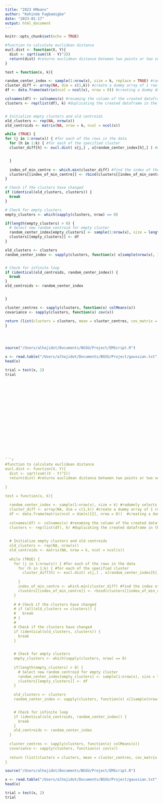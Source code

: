 ```yaml
---
title: "2023 KMeans"
author: "Kehinde Fagbamigbe"
date: "2023-01-17"
output: html_document
---
```


```r
knitr::opts_chunk$set(echo = TRUE)
```



```r
#function to calculate euclidean distance
eucl.dist <- function(X, Y){
  dist <- sqrt(sum((X - Y)^2))
  return(dist) #returns euclidean distance between two points or two vectors
}

test = function(x, k){

random_center_index <- sample(1:nrow(x), size = k, replace = TRUE) #radomnly selects a row of a specified size as intial center
cluster_diff <- array(NA, dim = c(1,k)) #create a dummy array of 1 row and specified k column. This will hold the distances calculated amongst all the clusters
df <- data.frame(matrix(ncol = ncol(x), nrow = 0)) #creating a dummy dataframe of no row and same no of column as the original data

colnames(df) <- colnames(x) #renaming the column of the created dataframe with data's column name
clusters <- rep(list(df), k) #duplicating the created dataframe in the specified cluster amount


# Initialize empty clusters and old centroids
old_clusters <- rep(NA, nrow(x))
old_centroids <- matrix(NA, nrow = k, ncol = ncol(x))

while (TRUE) {
for (j in 1:nrow(x)) { #for each of the rows in the data
  for (h in 1:k) { #for each of the specified cluster
  cluster_diff[h] <- eucl.dist( x[j,] , x[random_center_index[h],] ) #calculate the euclidean distance between each observation and the randomly selected centres


  }
  
  index_of_min_centre <- which.min(cluster_diff) #find the index of the smallest euclidean distance across all the clusters
  clusters[[index_of_min_centre]] <- rbind(clusters[[index_of_min_centre]], x[j,] ) #adding to the row where the cluster belongs based on euclidean distance
}

# Check if the clusters have changed
if (identical(old_clusters, clusters)) {
  break
}

# Check for empty clusters
empty_clusters <- which(sapply(clusters, nrow) == 0)

if(length(empty_clusters) > 0) {
  # Select new random centroid for empty cluster
  random_center_index[empty_clusters] <- sample(1:nrow(x), size = length(empty_clusters), replace = TRUE)
  clusters[[empty_clusters]] <- df
}

old_clusters <- clusters
random_center_index <- sapply(clusters, function(x) x[sample(nrow(x), 1), ])


# Check for infinite loop
if (identical(old_centroids, random_center_index)) {
  break
}
old_centroids <- random_center_index


}

cluster_centres <- sapply(clusters, function(x) colMeans(x))
covariance <- sapply(clusters, function(x) cov(x))

return (list(clusters = clusters, mean = cluster_centres, cov_matrix = covariance ))
}
  
  
  

```




```r
source("/Users/alhajidot/Documents/BGSU/Project/EMScript.R")
```


```r
x <- read.table("/Users/alhajidot/Documents/BGSU/Project/gaussian.txt", quote="\"", comment.char="")
head(x)
```

```r
trial = test(x, 2)
trial



















```r
#function to calculate euclidean distance
eucl.dist <- function(X, Y){
  dist <- sqrt(sum((X - Y)^2))
  return(dist) #returns euclidean distance between two points or two vectors
  
}

test = function(x, k){
  
  random_center_index <- sample(1:nrow(x), size = k) #radomnly selects a row of a specified size as intial center
  cluster_diff <- array(NA, dim = c(1,k)) #create a dummy array of 1 row and specified k column. This will hold the distances calculated amongst all the clusters
  df <- data.frame(matrix(ncol = dim(x)[2], nrow = 0))  #creating a dummy dataframe of no row and same no of column as the original data
  
  colnames(df) <- colnames(x) #renaming the column of the created dataframe with data's column name
  clusters <- rep(list(df), k) #duplicating the created dataframe in the specified cluster amount
  
  
  # Initialize empty clusters and old centroids
  old_clusters <- rep(NA, nrow(x))
  old_centroids <- matrix(NA, nrow = k, ncol = ncol(x))
  
  while (TRUE) {
    for (j in 1:nrow(x)) { #for each of the rows in the data
      for (h in 1:k) { #for each of the specified cluster
        cluster_diff[h] <- eucl.dist( x[j,] , x[random_center_index[h],] ) #calculate the euclidean distance between each observation and  the randonly selected centres
      
      }
      index_of_min_centre <- which.min(cluster_diff) #find the index of the smallest euclidean distance across all the clusters
      clusters[[index_of_min_centre]] <- rbind(clusters[[index_of_min_centre]], x[j,] ) #adding to the row where the cluster belongs based on euclidean distance
    }
    
    # # Check if the clusters have changed
    # if (all(old_clusters == clusters)) {
    #   break
    # }
    # 
    # Check if the clusters have changed
    if (identical(old_clusters, clusters)) {
      break
    }

    
    # Check for empty clusters
    empty_clusters <- which(sapply(clusters, nrow) == 0)
    
    if(length(empty_clusters) > 0) {
      # Select new random centroid for empty cluster
      random_center_index[empty_clusters] <- sample(1:nrow(x), size = length(empty_clusters))
      clusters[[empty_clusters]] <- df
    }
    
    old_clusters <- clusters
    random_center_index <- sapply(clusters, function(x) x[[sample(nrow(x), 1)], ])


    # Check for infinite loop
    if (identical(old_centroids, random_center_index)) {
      break
    }
    old_centroids <- random_center_index
  }
  
  cluster_centres <- sapply(clusters, function(x) colMeans(x))
  covariance <- sapply(clusters, function(x) cov(x))
  
  return (list(clusters = clusters, mean = cluster_centres, cov_matrix = covariance ))
}

```



```r
source("/Users/alhajidot/Documents/BGSU/Project/EMScript.R")
```


```r
x <- read.table("/Users/alhajidot/Documents/BGSU/Project/gaussian.txt", quote="\"", comment.char="")
head(x)
```

```r
trial = test(x, 2)
trial
```


